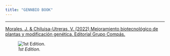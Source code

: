 ```yaml
---
title: "GENNBIO BOOK"
---
```

___

[Morales, J. & Chiluisa-Utreras, V. (2022) Mejoramiento biotecnológico de plantas y modificación genética. Editorial Grupo Compás.](https://www.google.com/url?sa=t&rct=j&q=&esrc=s&source=web&cd=&cad=rja&uact=8&ved=2ahUKEwjT_qipkJv_AhUbTDABHQnJBcQQFnoECAwQAQ&url=http%3A%2F%2F142.93.18.15%3A8080%2Fjspui%2Fbitstream%2F123456789%2F794%2F1%2FGENNBIO_JMorales_Libro_2022%2520%25281%2529.pdf&usg=AOvVaw23645rIb6ZYxKF6J2H7I-r)

![*1st Edition.*](C:\Users\Dell\Desktop\GENNBIO.github.io\Book.jpg)